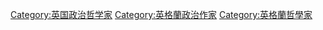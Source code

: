 [[Category:英国政治哲学家|Category:英国政治哲学家]]
[[Category:英格蘭政治作家|Category:英格蘭政治作家]]
[[Category:英格蘭哲學家|Category:英格蘭哲學家]]